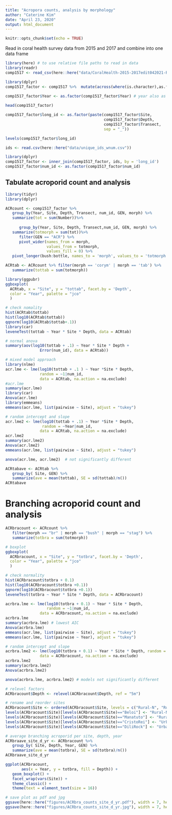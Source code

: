 ```yaml
---
title: "Acropora counts, analysis by morphology"
author: "Caterine Kim"
date: "April 23, 2020"
output: html_document
---
```


```r
knitr::opts_chunk$set(echo = TRUE)
```

Read in coral health survey data from 2015 and 2017 and combine into one data frame

```r
library(here) # to use relative file paths to read in data
library(readr)
comp1517 <- read_csv(here::here("data/CoralHealth-2015-2017edit042021-R-genmorph.csv")) 

library(dplyr)
comp1517_factor <- comp1517 %>%  mutate(across(where(is.character),as.factor))
   
comp1517_factor$Year <- as.factor(comp1517_factor$Year) # year also as a factor

head(comp1517_factor)
```

```r
comp1517_factor$long_id <- as.factor(paste(comp1517_factor$Site,
                                           comp1517_factor$Depth,
                                           comp1517_factor$Transect,
                                           sep = "_"))

levels(comp1517_factor$long_id)

ids <- read.csv(here::here("data/unique_ids_wnum.csv"))

library(dplyr)
comp1517_factor <- inner_join(comp1517_factor, ids, by = 'long_id')
comp1517_factor$num_id <- as.factor(comp1517_factor$num_id)
```

## Tabulate acroporid count and analysis

```r
library(tidyr)
library(dplyr)

ACRcount <- comp1517_factor %>% 
   group_by(Year, Site, Depth, Transect, num_id, GEN, morph) %>% 
   summarize(tot = sum(Number))%>% 
 
      group_by(Year, Site, Depth, Transect,num_id, GEN, morph) %>% 
   summarize(totmorph = sum(tot))%>% 
      filter(GEN == "ACR") %>% 
      pivot_wider(names_from = morph, 
                  values_from = totmorph,
                  values_fill = 0) %>% 
   pivot_longer(bush:bottle, names_to = 'morph', values_to = 'totmorph')

ACRtab <- ACRcount %>% filter(morph == 'corym' | morph == 'tab') %>%
   summarize(tottab = sum(totmorph))

library(ggpubr) 
ggboxplot(
  ACRtab, x = "Site", y = "tottab", facet.by = 'Depth',
  color = "Year", palette = "jco"
  )

# check nomality
hist(ACRtab$tottab)
hist(log10(ACRtab$tottab))
qqnorm(log10(ACRtab$tottab+.1))
library(car)
leveneTest(tottab ~ Year * Site * Depth, data = ACRtab)
```
```r
# normal anova
summary(aov(log10(tottab + .1) ~ Year * Site * Depth +
               Error(num_id), data = ACRtab))

# mixed model approach
library(nlme)
acr.lme <- lme(log10(tottab + .1 ) ~ Year *Site * Depth, 
               random = ~1|num_id,
               data = ACRtab, na.action = na.exclude)
#acr.lme
summary(acr.lme)
library(car)
Anova(acr.lme)
library(emmeans)
emmeans(acr.lme, list(pairwise ~ Site), adjust = "tukey")

# random intercept and slope
acr.lme2 <- lme(log10(tottab + .1) ~ Year *Site * Depth, 
                random = ~Year|num_id,
               data = ACRtab, na.action = na.exclude)
acr.lme2
summary(acr.lme2)
Anova(acr.lme2)
emmeans(acr.lme, list(pairwise ~ Site), adjust = "tukey")

anova(acr.lme, acr.lme2)  # not significantly different
```
```r
ACRtabave <- ACRtab %>% 
   group_by( Site, GEN) %>% 
   summarize(ave = mean(tottab), SE = sd(tottab)/n())
ACRtabave
```

# Branching acroporid count and analysis

```r
ACRbracount <- ACRcount %>% 
   filter(morph == "br" | morph == "bush" | morph == "stag") %>% 
   summarize(totbra = sum(totmorph))

# boxplot
ggboxplot(
  ACRbracount, x = "Site", y = "totbra", facet.by = 'Depth',
  color = "Year", palette = "jco"
  )

# check normality
hist(ACRbracount$totbra + 0.1)
hist(log10(ACRbracount$totbra +0.1))
qqnorm(log10(ACRbracount$totbra +0.1))
leveneTest(totbra ~ Year * Site * Depth, data = ACRbracount)
```
```r
acrbra.lme <- lme(log10(totbra + 0.1) ~ Year * Site * Depth, 
                  random = ~1|num_id,
               data = ACRbracount, na.action = na.exclude)
acrbra.lme
summary(acrbra.lme) # lowest AIC
Anova(acrbra.lme)
emmeans(acr.lme, list(pairwise ~ Site), adjust = "tukey")
emmeans(acr.lme, list(pairwise ~ Year), adjust = "tukey")

# random intercept and slope
acrbra.lme2 <- lme(log10(totbra + 0.1) ~ Year * Site * Depth, random = ~Year|num_id,
               data = ACRbracount, na.action = na.exclude)
acrbra.lme2
summary(acrbra.lme2)
Anova(acrbra.lme2)

anova(acrbra.lme, acrbra.lme2) # models not significantly different 
```

```r
# relevel factors 
ACRbracount$Depth <- relevel(ACRbracount$Depth, ref = "5m")

# rename and reorder sites
ACRbracount$Site <- ordered(ACRbracount$Site, levels = c("Rural-N", "Rural-E", "Urban-E", "Urban-W"))
levels(ACRbracount$Site)[levels(ACRbracount$Site)=="Beloi"] <- "Rural-N"
levels(ACRbracount$Site)[levels(ACRbracount$Site)=="Manatuto"] <- "Rural-E"
levels(ACRbracount$Site)[levels(ACRbracount$Site)=="CristoRei"] <- "Urban-E"
levels(ACRbracount$Site)[levels(ACRbracount$Site)=="DiliRock"] <- "Urban-W"

# average branching acroporid per site, depth, year
ACRbraave_site_d_yr <- ACRbracount %>% 
   group_by( Site, Depth, Year, GEN) %>% 
   summarize(ave = mean(totbra), SE = sd(totbra)/n()) 
ACRbraave_site_d_yr

ggplot(ACRbracount, 
       aes(x = Year, y = totbra, fill = Depth)) +
   geom_boxplot() +
   facet_wrap(vars(Site)) +
   theme_classic() +
   theme(text = element_text(size = 16))

# save plot as pdf and jpg
ggsave(here::here("figures/ACRbra_counts_site_d_yr.pdf"), width = 7, height = 4)
ggsave(here::here("figures/ACRbra_counts_site_d_yr.jpg"), width = 7, height = 4)
```
